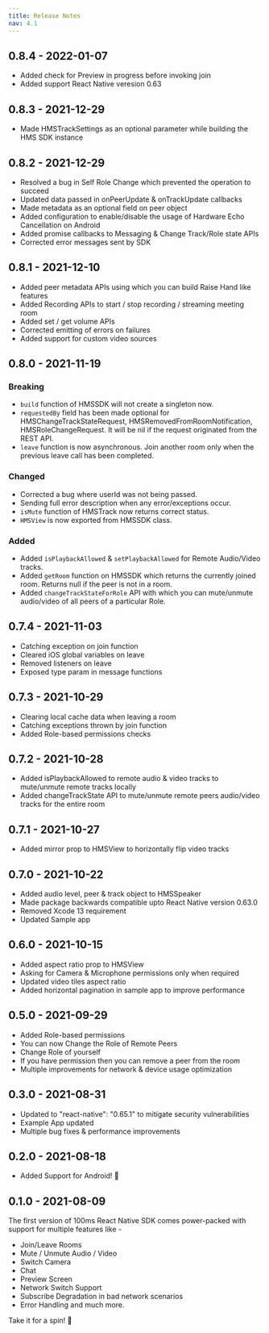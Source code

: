 ```yaml
---
title: Release Notes
nav: 4.1
---
```


## 0.8.4 - 2022-01-07
- Added check for Preview in progress before invoking join
- Added support React Native veresion 0.63

## 0.8.3 - 2021-12-29
- Made HMSTrackSettings as an optional parameter while building the HMS SDK instance

## 0.8.2 - 2021-12-29
- Resolved a bug in Self Role Change which prevented the operation to succeed
- Updated data passed in onPeerUpdate & onTrackUpdate callbacks
- Made metadata as an optional field on peer object
- Added configuration to enable/disable the usage of Hardware Echo Cancellation on Android
- Added promise callbacks to Messaging & Change Track/Role state APIs
- Corrected error messages sent by SDK

## 0.8.1 - 2021-12-10
- Added peer metadata APIs using which you can build Raise Hand like features
- Added Recording APIs to start / stop recording / streaming meeting room
- Added set / get volume APIs 
- Corrected emitting of errors on failures
- Added support for custom video sources


## 0.8.0 - 2021-11-19

### Breaking
- `build` function of HMSSDK will not create a singleton now.
- `requestedBy` field has been made optional for HMSChangeTrackStateRequest, HMSRemovedFromRoomNotification, HMSRoleChangeRequest. It will be nil if the request originated from the REST API.
- `leave` function is now asynchronous. Join another room only when the previous leave call has been completed.

### Changed
- Corrected a bug where userId was not being passed.
- Sending full error description when any error/exceptions occur.
- `isMute` function of HMSTrack now returns correct status.
- `HMSView` is now exported from HMSSDK class.

### Added
- Added `isPlaybackAllowed` & `setPlaybackAllowed` for Remote Audio/Video tracks.
- Added `getRoom` function on HMSSDK which returns the currently joined room. Returns null if the peer is not in a room.
- Added `changeTrackStateForRole` API with which you can mute/unmute audio/video of all peers of a particular Role.


## 0.7.4 - 2021-11-03
- Catching exception on join function
- Cleared iOS global variables on leave
- Removed listeners on leave
- Exposed type param in message functions


## 0.7.3 - 2021-10-29
- Clearing local cache data when leaving a room
- Catching exceptions thrown by join function
- Added Role-based permissions checks


## 0.7.2 - 2021-10-28
- Added isPlaybackAllowed to remote audio & video tracks to mute/unmute remote tracks locally
- Added changeTrackState API to mute/unmute remote peers audio/video tracks for the entire room


## 0.7.1 - 2021-10-27
- Added mirror prop to HMSView to horizontally flip video tracks


## 0.7.0 - 2021-10-22
- Added audio level, peer & track object to HMSSpeaker
- Made package backwards compatible upto React Native version 0.63.0
- Removed Xcode 13 requirement
- Updated Sample app


## 0.6.0 - 2021-10-15
- Added aspect ratio prop to HMSView
- Asking for Camera & Microphone permissions only when required
- Updated video tiles aspect ratio
- Added horizontal pagination in sample app to improve performance


## 0.5.0 - 2021-09-29
- Added Role-based permissions
- You can now Change the Role of Remote Peers
- Change Role of yourself
- If you have permission then you can remove a peer from the room
- Multiple improvements for network & device usage optimization


## 0.3.0 - 2021-08-31
- Updated to "react-native": "0.65.1" to mitigate security vulnerabilities
- Example App updated
- Multiple bug fixes & performance improvements


## 0.2.0 - 2021-08-18
-   Added Support for Android! 🥳


## 0.1.0 - 2021-08-09
The first version of 100ms React Native SDK comes power-packed with support for multiple features like -

-   Join/Leave Rooms
-   Mute / Unmute Audio / Video
-   Switch Camera
-   Chat
-   Preview Screen
-   Network Switch Support
-   Subscribe Degradation in bad network scenarios
-   Error Handling and much more.

Take it for a spin! 🥳
